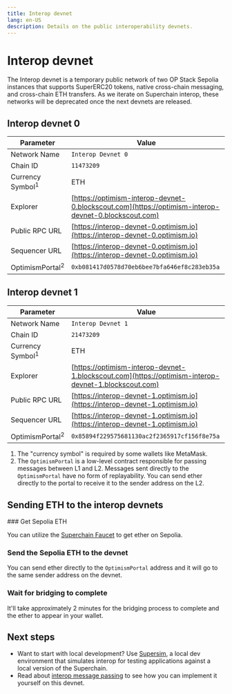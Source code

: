 ```yaml
---
title: Interop devnet
lang: en-US
description: Details on the public interoperability devnets.
---
```



# Interop devnet

The Interop devnet is a temporary public network of two OP Stack Sepolia instances that supports SuperERC20 tokens, native cross-chain messaging, and cross-chain ETH transfers. As we iterate on Superchain interop, these networks will be deprecated once the next devnets are released.

## Interop devnet 0

| Parameter                   | Value                                                                                                |
| --------------------------- | ---------------------------------------------------------------------------------------------------- |
| Network Name                | `Interop Devnet 0`                                                                                   |
| Chain ID                    | `11473209`                                                                                           |
| Currency Symbol<sup>1</sup> | ETH                                                                                                  |
| Explorer                    | [https://optimism-interop-devnet-0.blockscout.com](https://optimism-interop-devnet-0.blockscout.com) |
| Public RPC URL              | [https://interop-devnet-0.optimism.io](https://interop-devnet-0.optimism.io)                         |
| Sequencer URL               | [https://interop-devnet-0.optimism.io](https://interop-devnet-0.optimism.io)                         |
| OptimismPortal<sup>2</sup>  | `0xb081417d0578d70eb6bee7bfa646ef8c283eb35a`                                                         |

## Interop devnet 1

| Parameter                   | Value                                                                                                |
| --------------------------- | ---------------------------------------------------------------------------------------------------- |
| Network Name                | `Interop Devnet 1`                                                                                   |
| Chain ID                    | `21473209`                                                                                           |
| Currency Symbol<sup>1</sup> | ETH                                                                                                  |
| Explorer                    | [https://optimism-interop-devnet-1.blockscout.com](https://optimism-interop-devnet-1.blockscout.com) |
| Public RPC URL              | [https://interop-devnet-1.optimism.io](https://interop-devnet-1.optimism.io)                         |
| Sequencer URL               | [https://interop-devnet-1.optimism.io](https://interop-devnet-1.optimism.io)                         |
| OptimismPortal<sup>2</sup>  | `0x85894f229575681130ac2f2365917cf156f8e75a`                                                         |

1.  The "currency symbol" is required by some wallets like MetaMask.
2.  The `OptimismPortal` is a low-level contract responsible for passing messages between L1 and L2. Messages sent directly to the `OptimismPortal` have no form of replayability. You can send ether directly to the portal to receive it to the sender address on the L2.

## Sending ETH to the interop devnets

<Steps>
  ### Get Sepolia ETH

  You can utilize the [Superchain Faucet](https://console.optimism.io/faucet) to get ether on Sepolia.

  ### Send the Sepolia ETH to the devnet

  You can send ether directly to the `OptimismPortal` address and it will go to the same sender address on the devnet.

  ### Wait for bridging to complete

  It'll take approximately 2 minutes for the bridging process to complete and the ether to appear in your wallet.
</Steps>

## Next steps 

*   Want to start with local development? Use [Supersim](/stack/interop/supersim), a local dev environment that simulates interop for testing applications against a local version of the Superchain.
*   Read about [interop message passing](/stack/interop/cross-chain-message) to see how you can implement it yourself on this devnet.

